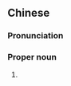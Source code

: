 {{also|傣哪语}}
==Chinese==
{{zh-forms|s=傣哪语|type=21}}

===Pronunciation===
{{zh-pron
|m=Dǎinǎyǔ
|cat=pn
}}

===Proper noun===
{{zh-proper noun}}

# {{w|Tai Nüa language}}

{{zh-cat|Languages}}